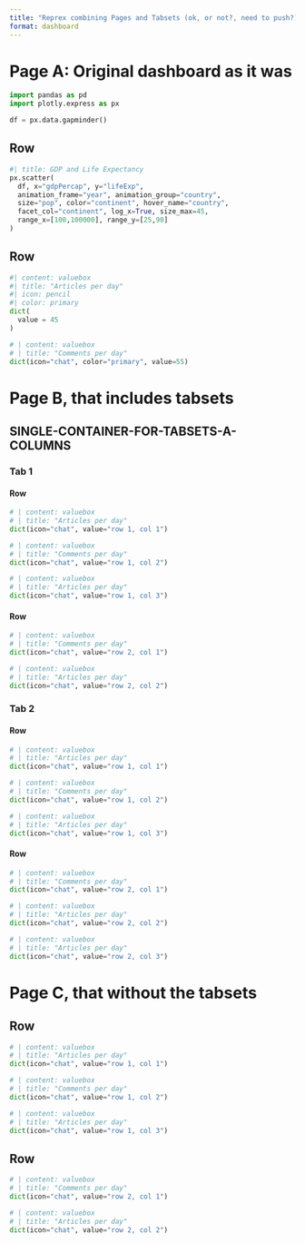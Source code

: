 ```yaml
--- 
title: "Reprex combining Pages and Tabsets (ok, or not?, need to push?)"
format: dashboard
--- 
```



# Page A: Original dashboard as it was

```python
import pandas as pd
import plotly.express as px

df = px.data.gapminder()
```

## Row {height=60%}

```python
#| title: GDP and Life Expectancy 
px.scatter(  
  df, x="gdpPercap", y="lifeExp", 
  animation_frame="year", animation_group="country", 
  size="pop", color="continent", hover_name="country",
  facet_col="continent", log_x=True, size_max=45, 
  range_x=[100,100000], range_y=[25,90] 
)  
```

## Row {height=40%}

```python
#| content: valuebox
#| title: "Articles per day"
#| icon: pencil
#| color: primary
dict(
  value = 45
)
```

```python
# | content: valuebox
# | title: "Comments per day"
dict(icon="chat", color="primary", value=55)
```



# Page B, that includes tabsets {orientation="columns"}

## SINGLE-CONTAINER-FOR-TABSETS-A-COLUMNS {.tabset}

### Tab 1 

#### Row 

```python
# | content: valuebox
# | title: "Articles per day"
dict(icon="chat", value="row 1, col 1")
```

```python
# | content: valuebox
# | title: "Comments per day"
dict(icon="chat", value="row 1, col 2")
```

```python
# | content: valuebox
# | title: "Articles per day"
dict(icon="chat", value="row 1, col 3")
```

#### Row 

```python
# | content: valuebox
# | title: "Comments per day"
dict(icon="chat", value="row 2, col 1")
```

```python
# | content: valuebox
# | title: "Articles per day"
dict(icon="chat", value="row 2, col 2")
```



### Tab 2 

#### Row

```python
# | content: valuebox
# | title: "Articles per day"
dict(icon="chat", value="row 1, col 1")
```

```python
# | content: valuebox
# | title: "Comments per day"
dict(icon="chat", value="row 1, col 2")
```

```python
# | content: valuebox
# | title: "Articles per day"
dict(icon="chat", value="row 1, col 3")
```

#### Row 

```python
# | content: valuebox
# | title: "Comments per day"
dict(icon="chat", value="row 2, col 1")
```

```python
# | content: valuebox
# | title: "Articles per day"
dict(icon="chat", value="row 2, col 2")
```

```python
# | content: valuebox
# | title: "Articles per day"
dict(icon="chat", value="row 2, col 3")
```


# Page C, that without the tabsets 

## Row 

```python
# | content: valuebox
# | title: "Articles per day"
dict(icon="chat", value="row 1, col 1")
```

```python
# | content: valuebox
# | title: "Comments per day"
dict(icon="chat", value="row 1, col 2")
```

```python
# | content: valuebox
# | title: "Articles per day"
dict(icon="chat", value="row 1, col 3")
```

## Row 

```python
# | content: valuebox
# | title: "Comments per day"
dict(icon="chat", value="row 2, col 1")
```

```python
# | content: valuebox
# | title: "Articles per day"
dict(icon="chat", value="row 2, col 2")
```

